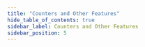 ```yaml
---
title: "Counters and Other Features"
hide_table_of_contents: true
sidebar_label: Counters and Other Features
sidebar_position: 5
---
```





<LanguageSwitcher supportedLanguages={supportedLanguages} />

<LanguageContent language="csharp">
   <CountersAndOtherFeaturesCsharp />
</LanguageContent>

<LanguageContent language="java">
   <CountersAndOtherFeaturesJava />
</LanguageContent>

<LanguageContent language="nodejs">
   <CountersAndOtherFeaturesNodejs />
</LanguageContent>


<!---
### Studio Articles
- [Studio Counters Management](../../studio/database/document-extensions/counters#counters)

### Client-API - Session Articles
- [Counters Overview](../../document-extensions/counters/overview)
- [Creating and Modifying Counters](../../document-extensions/counters/create-or-modify)
- [Deleting a Counter](../../document-extensions/counters/delete)
- [Retrieving Counter Values](../../document-extensions/counters/retrieve-counter-values)
- [Counters In Clusters](../../document-extensions/counters/counters-in-clusters)

### Client-API - Operations Articles
- [Counters Operations](../../client-api/operations/counters/get-counters#operations--counters--how-to-get-counters)


-->